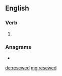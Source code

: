 ==English==

===Verb===
{{head|en|verb form}}

# {{en-past of|resew}}

===Anagrams===
* {{l|en|weeders}}

[[de:resewed]]
[[mg:resewed]]